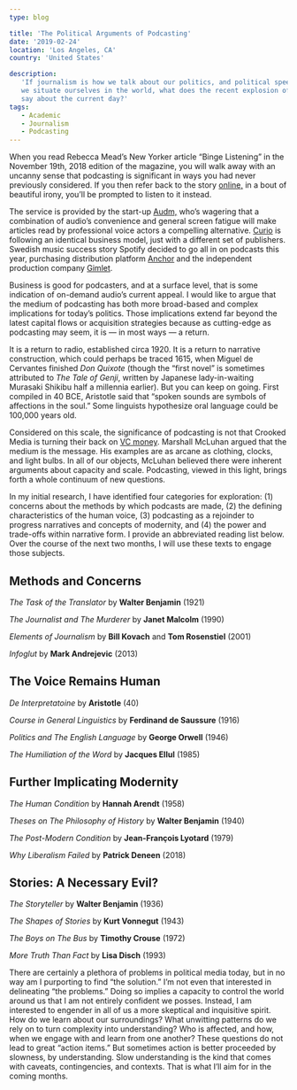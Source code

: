 ```yaml
---
type: blog

title: 'The Political Arguments of Podcasting'
date: '2019-02-24'
location: 'Los Angeles, CA'
country: 'United States'

description:
   'If journalism is how we talk about our politics, and political speech is how
   we situate ourselves in the world, what does the recent explosion of podcasts
   say about the current day?'
tags:
   - Academic
   - Journalism
   - Podcasting
---
```


When you read Rebecca Mead’s New Yorker article “Binge Listening” in the
November 19th, 2018 edition of the magazine, you will walk away with an uncanny
sense that podcasting is significant in ways you had never previously
considered. If you then refer back to the story
[online,](https://www.newyorker.com/magazine/2018/11/19/how-podcasts-became-a-seductive-and-sometimes-slippery-mode-of-storytelling)
in a bout of beautiful irony, you’ll be prompted to listen to it instead.

The service is provided by the start-up
[Audm,](https://techcrunch.com/2017/07/14/audm-turns-long-form-print-journalism-into-professionally-narrated-digital-audio/)
who’s wagering that a combination of audio’s convenience and general screen
fatigue will make articles read by professional voice actors a compelling
alternative. [Curio](https://www.curio.io/) is following an identical business
model, just with a different set of publishers. Swedish music success story
Spotify decided to go all in on podcasts this year, purchasing distribution
platform
[Anchor](https://techcrunch.com/2019/02/06/spotify-doubles-down-on-podcasts/)
and the independent production company
[Gimlet](https://www.poynter.org/business-work/2019/spotifys-purchase-of-gimlet-could-change-podcastings-future/).

Business is good for podcasters, and at a surface level, that is some indication
of on-demand audio’s current appeal. I would like to argue that the medium of
podcasting has both more broad-based and complex implications for today’s
politics. Those implications extend far beyond the latest capital flows or
acquisition strategies because as cutting-edge as podcasting may seem, it is —
in most ways — a return.

It is a return to radio, established circa 1920. It is a return to narrative
construction, which could perhaps be traced 1615, when Miguel de Cervantes
finished _Don Quixote_ (though the “first novel” is sometimes attributed to _The
Tale of Genji_, written by Japanese lady-in-waiting Murasaki Shikibu half a
millennia earlier). But you can keep on going. First compiled in 40 BCE,
Aristotle said that “spoken sounds are symbols of affections in the soul.” Some
linguists hypothesize oral language could be 100,000 years old.

Considered on this scale, the significance of podcasting is not that Crooked
Media is turning their back on
[VC money](https://crooked.com/articles/letter-from-the-editor/). Marshall
McLuhan argued that the medium is the message. His examples are as arcane as
clothing, clocks, and light bulbs. In all of our objects, McLuhan believed there
were inherent arguments about capacity and scale. Podcasting, viewed in this
light, brings forth a whole continuum of new questions.

In my initial research, I have identified four categories for exploration: (1)
concerns about the methods by which podcasts are made, (2) the defining
characteristics of the human voice, (3) podcasting as a rejoinder to progress
narratives and concepts of modernity, and (4) the power and trade-offs within
narrative form. I provide an abbreviated reading list below. Over the course of
the next two months, I will use these texts to engage those subjects.

## Methods and Concerns

_The Task of the Translator_ by **Walter Benjamin** (1921)

_The Journalist and The Murderer_ by **Janet Malcolm** (1990)

_Elements of Journalism_ by **Bill Kovach** and **Tom Rosenstiel** (2001)

_Infoglut_ by **Mark Andrejevic** (2013)

## The Voice Remains Human

_De Interpretatoine_ by **Aristotle** (40)

_Course in General Linguistics_ by **Ferdinand de Saussure** (1916)

_Politics and The English Language_ by **George Orwell** (1946)

_The Humiliation of the Word_ by **Jacques Ellul** (1985)

## Further Implicating Modernity

_The Human Condition_ by **Hannah Arendt** (1958)

_Theses on The Philosophy of History_ by **Walter Benjamin** (1940)

_The Post-Modern Condition_ by **Jean-François Lyotard** (1979)

_Why Liberalism Failed_ by **Patrick Deneen** (2018)

## Stories: A Necessary Evil?

_The Storyteller_ by **Walter Benjamin** (1936)

_The Shapes of Stories_ by **Kurt Vonnegut** (1943)

_The Boys on The Bus_ by **Timothy Crouse** (1972)

_More Truth Than Fact_ by **Lisa Disch** (1993)

There are certainly a plethora of problems in political media today, but in no
way am I purporting to find “the solution.” I’m not even that interested in
delineating “the problems.” Doing so implies a capacity to control the world
around us that I am not entirely confident we posses. Instead, I am interested
to engender in all of us a more skeptical and inquisitive spirit. How do we
learn about our surroundings? What unwitting patterns do we rely on to turn
complexity into understanding? Who is affected, and how, when we engage with and
learn from one another? These questions do not lead to great “action items.” But
sometimes action is better proceeded by slowness, by understanding. Slow
understanding is the kind that comes with caveats, contingencies, and contexts.
That is what I’ll aim for in the coming months.
